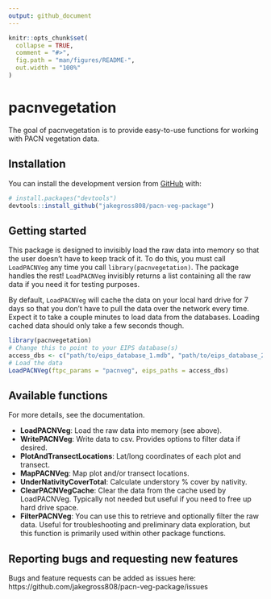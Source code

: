 ---
output: github_document
---

<!-- README.md is generated from README.Rmd. Please edit that file -->

```{r, include = FALSE}
knitr::opts_chunk$set(
  collapse = TRUE,
  comment = "#>",
  fig.path = "man/figures/README-",
  out.width = "100%"
)
```

# pacnvegetation

<!-- badges: start -->
<!-- badges: end -->

The goal of pacnvegetation is to provide easy-to-use functions for working with PACN vegetation data.

## Installation

You can install the development version from [GitHub](https://github.com/) with:

``` r
# install.packages("devtools")
devtools::install_github("jakegross808/pacn-veg-package")
```
## Getting started

This package is designed to invisibly load the raw data into memory so that the user doesn't have to keep track of it. To do this, you must call `LoadPACNVeg` any time you call `library(pacnvegetation)`. The package handles the rest! `LoadPACNVeg` invisibly returns a list containing all the raw data if you need it for testing purposes.

By default, `LoadPACNVeg` will cache the data on your local hard drive for 7 days so that you don't have to pull the data over the network every time. Expect it to take a couple minutes to load data from the databases. Loading cached data should only take a few seconds though.

``` r
library(pacnvegetation)
# Change this to point to your EIPS database(s)
access_dbs <- c("path/to/eips_database_1.mdb", "path/to/eips_database_2.mdb", "path/to/eips_database_master.mdb")
# Load the data
LoadPACNVeg(ftpc_params = "pacnveg", eips_paths = access_dbs)
```

## Available functions

For more details, see the documentation.

 - **LoadPACNVeg**: Load the raw data into memory (see above).
 - **WritePACNVeg**: Write data to csv. Provides options to filter data if desired.
 - **PlotAndTransectLocations**: Lat/long coordinates of each plot and transect.
 - **MapPACNVeg**: Map plot and/or transect locations.
 - **UnderNativityCoverTotal**: Calculate understory % cover by nativity.
 - **ClearPACNVegCache**: Clear the data from the cache used by LoadPACNVeg. Typically not needed but useful if you need to free up hard drive space.
 - **FilterPACNVeg**: You can use this to retrieve and optionally filter the raw data. Useful for troubleshooting and preliminary data exploration, but this function is primarily used within other package functions.

## Reporting bugs and requesting new features

Bugs and feature requests can be added as issues here: https://github.com/jakegross808/pacn-veg-package/issues

